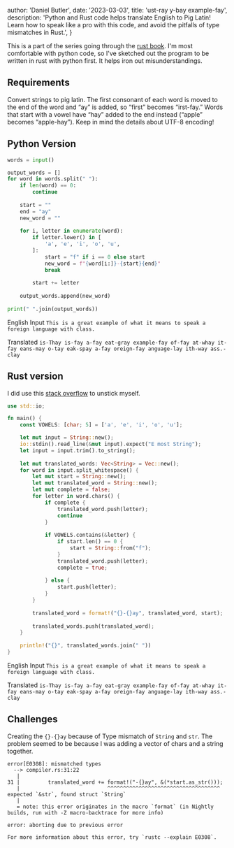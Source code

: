 
  author: 'Daniel Butler',
  date: '2023-03-03',
  title: 'ust-ray y-bay example-fay',
  description:
    'Python and Rust code helps translate English to Pig Latin! Learn how to speak like a pro with this code, and avoid the pitfalls of type mismatches in Rust.',
}



This is a part of the series going through the [rust book](https://doc.rust-lang.org/stable/book/ch08-03-hash-maps.html#summary). I'm most comfortable with python code, so I've sketched out the program to be written in rust with python first. It helps iron out misunderstandings. 

## Requirements
Convert strings to pig latin. The first consonant of each word is moved to the end of the word and “ay” is added, so “first” becomes “irst-fay.” Words that start with a vowel have “hay” added to the end instead (“apple” becomes “apple-hay”). Keep in mind the details about UTF-8 encoding!

## Python Version

```python
words = input()

output_words = []
for word in words.split(" "):
	if len(word) == 0:
		continue
		
	start = ""
	end = "ay"
	new_word = ""
	
	for i, letter in enumerate(word):
		if letter.lower() in [
			'a', 'e', 'i', 'o', 'u',
		]:
			start = "f" if i == 0 else start
			new_word = f"{word[i:]}-{start}{end}"
			break
		
		start += letter
		
	output_words.append(new_word)
	
print(" ".join(output_words))
```

English Input
`This is a great example of what it means to speak a foreign language with class.`

Translated
`is-Thay is-fay a-fay eat-gray example-fay of-fay at-whay it-fay eans-may o-tay eak-spay a-fay oreign-fay anguage-lay ith-way ass.-clay`

## Rust version
I did use this [stack overflow](https://codereview.stackexchange.com/questions/278267/rust-pig-latin-exercise-solution) to unstick myself. 
```rust
use std::io;

fn main() {
	const VOWELS: [char; 5] = ['a', 'e', 'i', 'o', 'u'];

	let mut input = String::new();
	io::stdin().read_line(&mut input).expect("E most String");
	let input = input.trim().to_string();
	
	let mut translated_words: Vec<String> = Vec::new();
	for word in input.split_whitespace() {
		let mut start = String::new();
		let mut translated_word = String::new();
		let mut complete = false;
		for letter in word.chars() {
			if complete {
				translated_word.push(letter);
				continue
			}
			
			if VOWELS.contains(&letter) {
				if start.len() == 0 {
					start = String::from("f");
				}
				translated_word.push(letter);
				complete = true;
				
			} else {
				start.push(letter);
			}
		}
		
		translated_word = format!("{}-{}ay", translated_word, start);
		
		translated_words.push(translated_word);
	}
	
	println!("{}", translated_words.join(" "))
}
```

English Input
`This is a great example of what it means to speak a foreign language with class.`

Translated
`is-Thay is-fay a-fay eat-gray example-fay of-fay at-whay it-fay eans-may o-tay eak-spay a-fay oreign-fay anguage-lay ith-way ass.-clay`

## Challenges
Creating the `{}-{}ay` because of Type mismatch of `String` and `str`. The problem seemed to be because I was adding a vector of chars and a string together. 

```
error[E0308]: mismatched types
  --> compiler.rs:31:22
   |
31 |         translated_word += format!("-{}ay", &(*start.as_str()));
   |                            ^^^^^^^^^^^^^^^^^^^^^^^^^^^^^^^^^^^^ expected `&str`, found struct `String`
   |
   = note: this error originates in the macro `format` (in Nightly builds, run with -Z macro-backtrace for more info)

error: aborting due to previous error

For more information about this error, try `rustc --explain E0308`.
```
